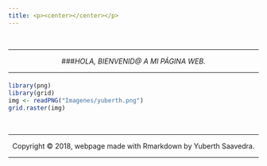 ```yaml
---
title: <p><center></center></p>
---
```


<br>
<hr>
<p><center>
###*HOLA, BIENVENID@ A MI PÁGINA WEB.*
<div align="right">
<i></i>
</div>
</center></p>
<hr>

<div align="center">
####
</div>

```r
library(png)
library(grid)
img <- readPNG("Imagenes/yuberth.png")
grid.raster(img)
```

<br>
<hr>
<p><center>Copyright &copy; 2018, webpage made with Rmarkdown by Yuberth Saavedra.</center></p>
<hr>